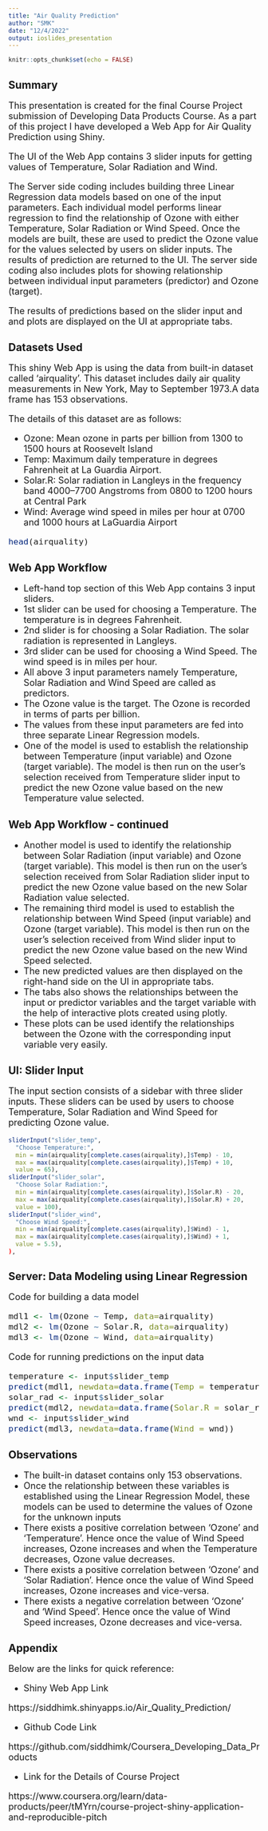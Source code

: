 ```yaml
---
title: "Air Quality Prediction"
author: "SMK"
date: "12/4/2022"
output: ioslides_presentation
---
```



```r
knitr::opts_chunk$set(echo = FALSE)
```

## Summary

<font size="4">

This presentation is created for the final Course Project submission of Developing Data Products Course. As a part of this project I have developed a Web App for Air Quality Prediction using Shiny. 

The UI of the Web App contains 3 slider inputs for getting values of Temperature, Solar Radiation and Wind. 

The Server side coding includes building three Linear Regression data models based on one of the input parameters. Each individual model performs linear regression to find the relationship of Ozone with either Temperature, Solar Radiation or Wind Speed. Once the models are built, these are used to predict the Ozone value for the values selected by users on slider inputs. The results of prediction are returned to the UI. The server side coding also includes plots for showing relationship between individual input parameters (predictor) and Ozone (target).

The results of predictions based on the slider input and and plots are displayed on the UI at appropriate tabs. 

</font>

## Datasets Used

<font size="4">

This shiny Web App is using the data from built-in dataset called 'airquality'. This dataset includes daily air quality measurements in New York, May to September 1973.A data frame has 153 observations.

The details of this dataset are as follows:

- Ozone: Mean ozone in parts per billion from 1300 to 1500 hours at Roosevelt Island
- Temp: Maximum daily temperature in degrees Fahrenheit at La Guardia Airport.
- Solar.R: Solar radiation in Langleys in the frequency band 4000--7700 Angstroms from 0800 to 1200 hours at Central Park
- Wind: Average wind speed in miles per hour at 0700 and 1000 hours at LaGuardia Airport

```r
head(airquality)
```

</font>

## Web App Workflow

<font size="4">

+ Left-hand top section of this Web App contains 3 input sliders. 
+ 1st slider can be used for choosing a Temperature. The temperature is in degrees Fahrenheit.
+ 2nd slider is for choosing a Solar Radiation. The solar radiation is represented in Langleys.
+ 3rd slider can be used for choosing a Wind Speed. The wind speed is in miles per hour.
+ All above 3 input parameters namely Temperature, Solar Radiation and Wind Speed are called as predictors.
+ The Ozone value is the target. The Ozone is recorded in terms of parts per billion.
+ The values from these input parameters are fed into three separate Linear Regression models.
+ One of the model is used to establish the relationship between Temperature (input variable) and Ozone (target variable). The model is then run on the user's selection received from Temperature slider input to predict the new Ozone value based on the new Temperature value selected. 

</font>

## Web App Workflow - continued

<font size="4">

+ Another model is used to identify the relationship between Solar Radiation (input variable) and Ozone (target variable). This model is then run on the user's selection received from Solar Radiation slider input to predict the new Ozone value based on the new Solar Radiation value selected. 
+ The remaining third model is used to establish the relationship between Wind Speed (input variable) and Ozone (target variable). This model is then run on the user's selection received from Wind slider input to predict the new Ozone value based on the new Wind Speed selected. 
+ The new predicted values are then displayed on the right-hand side on the UI in appropriate tabs. 
+ The tabs also shows the relationships between the input or predictor variables and the target variable with the help of interactive plots created using plotly. 
+ These plots can be used identify the relationships between the Ozone with the corresponding input variable very easily.

</font>

## UI: Slider Input

<font size="4">

The input section consists of a sidebar with three slider inputs. These sliders can be used by users to choose Temperature, Solar Radiation and Wind Speed for predicting Ozone value.

</font>

```r
sliderInput("slider_temp",
  "Choose Temperature:",
  min = min(airquality[complete.cases(airquality),]$Temp) - 10,
  max = max(airquality[complete.cases(airquality),]$Temp) + 10,
  value = 65),
sliderInput("slider_solar",
  "Choose Solar Radiation:",
  min = min(airquality[complete.cases(airquality),]$Solar.R) - 20,
  max = max(airquality[complete.cases(airquality),]$Solar.R) + 20,
  value = 100),
sliderInput("slider_wind",
  "Choose Wind Speed:",
  min = min(airquality[complete.cases(airquality),]$Wind) - 1,
  max = max(airquality[complete.cases(airquality),]$Wind) + 1,
  value = 5.5),
),
```
</font>

## Server: Data Modeling using Linear Regression

<font size="4">

Code for building a data model 

```r
mdl1 <- lm(Ozone ~ Temp, data=airquality)
mdl2 <- lm(Ozone ~ Solar.R, data=airquality)
mdl3 <- lm(Ozone ~ Wind, data=airquality)
```

Code for running predictions on the input data

```r
temperature <- input$slider_temp
predict(mdl1, newdata=data.frame(Temp = temperature))
solar_rad <- input$slider_solar
predict(mdl2, newdata=data.frame(Solar.R = solar_rad))
wnd <- input$slider_wind
predict(mdl3, newdata=data.frame(Wind = wnd))
```

</font>

## Observations

<font size="4">

+ The built-in dataset contains only 153 observations. 
+ Once the relationship between these variables is established using the Linear Regression Model, these models can be used to determine the values of Ozone for the unknown inputs
+ There exists a positive correlation between 'Ozone' and 'Temperature'. Hence once the value of Wind Speed increases, Ozone increases and when the Temperature decreases, Ozone value decreases.
+ There exists a positive correlation between 'Ozone' and 'Solar Radiation'. Hence once the value of Wind Speed increases, Ozone increases and vice-versa. 
+ There exists a negative correlation between 'Ozone' and 'Wind Speed'. Hence once the value of Wind Speed increases, Ozone decreases and vice-versa. 

</font>

## Appendix 

<font size="4">

Below are the links for quick reference: 


- Shiny Web App Link

https://siddhimk.shinyapps.io/Air_Quality_Prediction/


- Github Code Link

https://github.com/siddhimk/Coursera_Developing_Data_Products


- Link for the Details of Course Project

https://www.coursera.org/learn/data-products/peer/tMYrn/course-project-shiny-application-and-reproducible-pitch

</font>